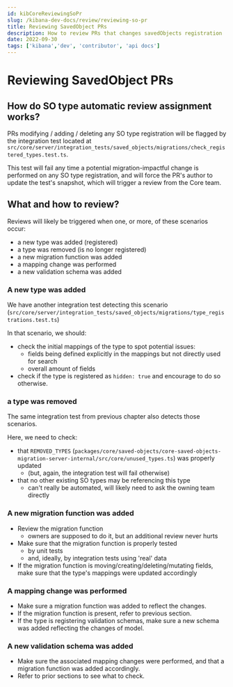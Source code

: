 ```yaml
---
id: kibCoreReviewingSoPr
slug: /kibana-dev-docs/review/reviewing-so-pr
title: Reviewing SavedObject PRs
description: How to review PRs that changes savedObjects registration
date: 2022-09-30
tags: ['kibana','dev', 'contributor', 'api docs']
---
```


# Reviewing SavedObject PRs

## How do SO type automatic review assignment works?

PRs modifying / adding / deleting any SO type registration will be flagged by the integration
test located at `src/core/server/integration_tests/saved_objects/migrations/check_registered_types.test.ts`.

This test will fail any time a potential migration-impactful change is performed on any SO type registration,
and will force the PR's author to update the test's snapshot, which will trigger a review from the Core team.

## What and how to review?

Reviews will likely be triggered when one, or more, of these scenarios occur:
- a new type was added (registered)
- a type was removed (is no longer registered)
- a new migration function was added
- a mapping change was performed
- a new validation schema was added

### A new type was added

We have another integration test detecting this scenario (`src/core/server/integration_tests/saved_objects/migrations/type_registrations.test.ts`)

In that scenario, we should:
- check the initial mappings of the type to spot potential issues:
  - fields being defined explicitly in the mappings but not directly used for search
  - overall amount of fields
- check if the type is registered as `hidden: true` and encourage to do so otherwise. 

### a type was removed

The same integration test from previous chapter also detects those scenarios. 

Here, we need to check:
- that `REMOVED_TYPES` (`packages/core/saved-objects/core-saved-objects-migration-server-internal/src/core/unused_types.ts`) was properly updated 
  - (but, again, the integration test will fail otherwise)
- that no other existing SO types may be referencing this type
  - can't really be automated, will likely need to ask the owning team directly

### A new migration function was added

- Review the migration function
    - owners are supposed to do it, but an additional review never hurts
- Make sure that the migration function is properly tested
  - by unit tests
  - and, ideally, by integration tests using 'real' data
- If the migration function is moving/creating/deleting/mutating fields, make sure that the type's mappings were updated accordingly

### A mapping change was performed

- Make sure a migration function was added to reflect the changes.
- If the migration function is present, refer to previous section.
- If the type is registering validation schemas, make sure a new schema was added reflecting the changes of model.

### A new validation schema was added

- Make sure the associated mapping changes were performed, and that a migration function was added accordingly.
- Refer to prior sections to see what to check. 